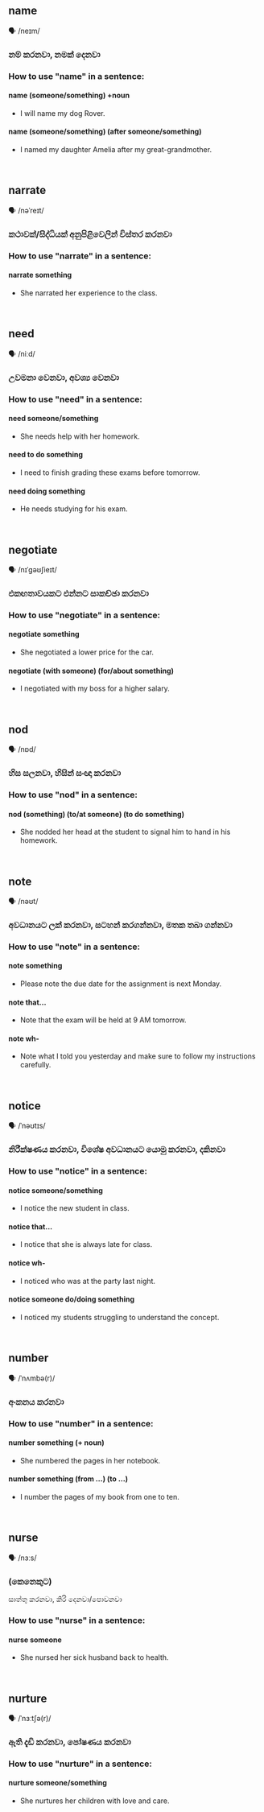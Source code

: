 ## name

🗣️ /neɪm/

### නම් කරනවා, නමක් දෙනවා

### How to use "name" in a sentence:
#### name (someone/something) +noun

- I will name my dog Rover.

#### name (someone/something) (after someone/something)

- I named my daughter Amelia after my great-grandmother.

<br/>

## narrate

🗣️ /nəˈreɪt/

### කථාවක්/සිද්ධියක් අනුපිළිවෙලින් විස්තර කරනවා

### How to use "narrate" in a sentence:
#### narrate something

- She narrated her experience to the class.

<br/>

## need

🗣️ /niːd/

### උවමනා වෙනවා, අවශ්‍ය වෙනවා

### How to use "need" in a sentence:
#### need someone/something

- She needs help with her homework.

#### need to do something

- I need to finish grading these exams before tomorrow.

#### need doing something

- He needs studying for his exam.

<br/>

## negotiate

🗣️ /nɪˈɡəʊʃieɪt/

### එකඟතාවයකට එන්නට සාකච්ඡා කරනවා

### How to use "negotiate" in a sentence:
#### negotiate something

- She negotiated a lower price for the car.

#### negotiate (with someone) (for/about something)

- I negotiated with my boss for a higher salary.

<br/>

## nod

🗣️ /nɒd/

### හිස සලනවා, හිසින් සංඥා කරනවා

### How to use "nod" in a sentence:
#### nod (something) (to/at someone) (to do something)

- She nodded her head at the student to signal him to hand in his homework.

<br/>

## note

🗣️ /nəʊt/

### අවධානයට ලක් කරනවා, සටහන් කරගන්නවා, මතක තබා ගන්නවා

### How to use "note" in a sentence:
#### note something

- Please note the due date for the assignment is next Monday.

#### note that...

- Note that the exam will be held at 9 AM tomorrow.

#### note wh-

- Note what I told you yesterday and make sure to follow my instructions carefully.

<br/>

## notice

🗣️ /ˈnəʊtɪs/

### නිරීක්ෂණය කරනවා, විශේෂ අවධානයට යොමු කරනවා, දකිනවා

### How to use "notice" in a sentence:
#### notice someone/something

- I notice the new student in class.

#### notice that...

- I notice that she is always late for class. 

#### notice wh-

- I noticed who was at the party last night.

#### notice someone do/doing something

- I noticed my students struggling to understand the concept.


<br/>

## number

🗣️ /ˈnʌmbə(r)/

### අංකනය කරනවා

### How to use "number" in a sentence:
#### number something (+ noun)

- She numbered the pages in her notebook.

#### number something (from …) (to …)

- I number the pages of my book from one to ten.

<br/>

## nurse

🗣️ /nɜːs/

### (කෙනෙකුට)
සාත්තු කරනවා, කිරි දෙනවා/පොවනවා

### How to use "nurse" in a sentence:
#### nurse someone

- She nursed her sick husband back to health.

<br/>

## nurture

🗣️ /ˈnɜːtʃə(r)/

### ඇති දැඩි කරනවා, පෝෂණය කරනවා

### How to use "nurture" in a sentence:
#### nurture someone/something

- She nurtures her children with love and care.

<br/>

